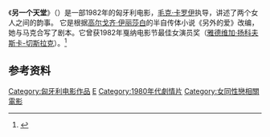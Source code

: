 {{Infobox film
| name           = 另一个天堂
| image          =
| image size     =
| caption        =
| director       = [[毛克·卡罗伊|毛克·卡罗伊]]<br>[[Xantus_János|Xantus János]] (共同导演)
| producer       =
| writer         = [[毛克·卡罗伊|毛克·卡罗伊]]<br>[[高尔戈齐·伊丽莎白|高尔戈齐·伊丽莎白]]
| narrator       =
| starring       = [[雅德维加·扬科夫斯卡-切斯拉克|雅德维加·扬科夫斯卡-切斯拉克]]
| music          =
| cinematography = Tamás Andor
| editing        = György Sívó
| distributor    =
| released       = 1982年5月
| runtime        = 102分钟
| country        = 匈牙利
| language       = 匈牙利语
| budget         =
| preceded by    =
| followed by    =
}}
《'''另一个天堂'''》（{{lang-hu|Egymásra nézve}}）是一部1982年的匈牙利电影，[[毛克·卡罗伊|毛克·卡罗伊]]执导，讲述了两个女人之间的韵事。 它是根据[[高尔戈齐·伊丽莎白|高尔戈齐·伊丽莎白]]的半自传体小说《另外的爱》改编，她与马克合写了剧本。它曾获1982年戛纳电影节最佳女演员奖（[[雅德维加·扬科夫斯卡-切斯拉克|雅德维加·扬科夫斯卡-切斯拉克]]）。<ref name="festival-cannes.com">{{cite web |url=http://www.festival-cannes.com/en/archives/ficheFilm/id/1579/year/1982.html |title=Festival de Cannes: Another Way |accessdate=2009-06-09 |work=festival-cannes.com |archive-date=2011-08-22 |archive-url=https://web.archive.org/web/20110822102239/http://www.festival-cannes.com/en/archives/ficheFilm/id/1579/year/1982.html |dead-url=no }}</ref>
==参考资料==
{{reflist}}

{{DEFAULTSORT:Another Way (Film)}}
[[Category:匈牙利电影作品|Category:匈牙利电影作品]]
[[Category:1982年电影作品|E]]
[[Category:1980年代劇情片|Category:1980年代劇情片]]
[[Category:女同性戀相關電影|Category:女同性戀相關電影]]